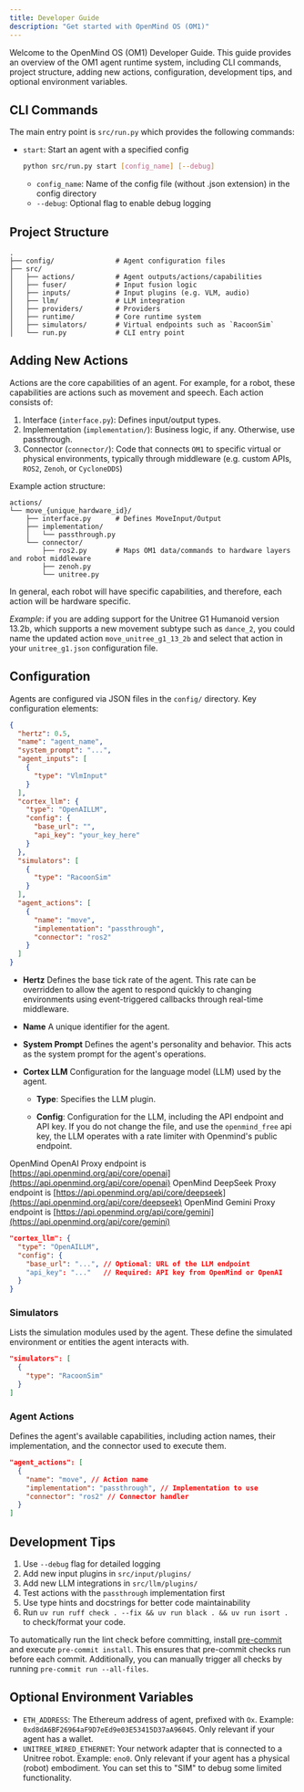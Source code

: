 ```yaml
---
title: Developer Guide
description: "Get started with OpenMind OS (OM1)"
---
```


Welcome to the OpenMind OS (OM1) Developer Guide. This guide provides an overview of the OM1 agent runtime system, including CLI commands, project structure, adding new actions, configuration, development tips, and optional environment variables.

## CLI Commands

The main entry point is `src/run.py` which provides the following commands:

- `start`: Start an agent with a specified config
  ```bash Start an agent with a specified config
  python src/run.py start [config_name] [--debug]
  ```
  - `config_name`: Name of the config file (without .json extension) in the config directory
  - `--debug`: Optional flag to enable debug logging

## Project Structure

```tree Project Structure
.
├── config/               # Agent configuration files
├── src/
│   ├── actions/          # Agent outputs/actions/capabilities
│   ├── fuser/            # Input fusion logic
│   ├── inputs/           # Input plugins (e.g. VLM, audio)
│   ├── llm/              # LLM integration
│   ├── providers/        # Providers
│   ├── runtime/          # Core runtime system
│   ├── simulators/       # Virtual endpoints such as `RacoonSim`
│   └── run.py            # CLI entry point
```

## Adding New Actions

Actions are the core capabilities of an agent. For example, for a robot, these capabilities are actions such as movement and speech. Each action consists of:

1. Interface (`interface.py`): Defines input/output types.
2. Implementation (`implementation/`): Business logic, if any. Otherwise, use passthrough.
3. Connector (`connector/`): Code that connects `OM1` to specific virtual or physical environments, typically through middleware (e.g. custom APIs, `ROS2`, `Zenoh`, or `CycloneDDS`)

Example action structure:

```tree Example Action Structure
actions/
└── move_{unique_hardware_id}/
    ├── interface.py      # Defines MoveInput/Output
    ├── implementation/
    │   └── passthrough.py
    └── connector/
        ├── ros2.py       # Maps OM1 data/commands to hardware layers and robot middleware
        ├── zenoh.py
        └── unitree.py
```

In general, each robot will have specific capabilities, and therefore, each action will be hardware specific.

*Example*: if you are adding support for the Unitree G1 Humanoid version 13.2b, which supports a new movement subtype such as `dance_2`, you could name the updated action `move_unitree_g1_13_2b` and select that action in your `unitree_g1.json` configuration file.

## Configuration

Agents are configured via JSON files in the `config/` directory. Key configuration elements:

```json Configuration
{
  "hertz": 0.5,
  "name": "agent_name",
  "system_prompt": "...",
  "agent_inputs": [
    {
      "type": "VlmInput"
    }
  ],
  "cortex_llm": {
    "type": "OpenAILLM",
    "config": {
      "base_url": "",
      "api_key": "your_key_here"
    }
  },
  "simulators": [
    {
      "type": "RacoonSim"
    }
  ],
  "agent_actions": [
    {
      "name": "move",
      "implementation": "passthrough",
      "connector": "ros2"
    }
  ]
}
```

* **Hertz** Defines the base tick rate of the agent. This rate can be overridden to allow the agent to respond quickly to changing environments using event-triggered callbacks through real-time middleware.

* **Name** A unique identifier for the agent.

* **System Prompt** Defines the agent's personality and behavior. This acts as the system prompt for the agent's operations.

* **Cortex LLM** Configuration for the language model (LLM) used by the agent.

  - **Type**: Specifies the LLM plugin.

  - **Config**: Configuration for the LLM, including the API endpoint and API key. If you do not change the file, and use the `openmind_free` api key, the LLM operates with a rate limiter with Openmind's public endpoint.

OpenMind OpenAI Proxy endpoint is [https://api.openmind.org/api/core/openai](https://api.openmind.org/api/core/openai)
OpenMind DeepSeek Proxy endpoint is [https://api.openmind.org/api/core/deepseek](https://api.openmind.org/api/core/deepseek)
OpenMind Gemini Proxy endpoint is [https://api.openmind.org/api/core/gemini](https://api.openmind.org/api/core/gemini)

```json LLM Configuration
"cortex_llm": {
  "type": "OpenAILLM",
  "config": {
    "base_url": "...", // Optional: URL of the LLM endpoint
    "api_key": "..."   // Required: API key from OpenMind or OpenAI
  }
}
```

### Simulators

Lists the simulation modules used by the agent. These define the simulated environment or entities the agent interacts with.

```json Simulators Configuration
"simulators": [
  {
    "type": "RacoonSim"
  }
]
```

### Agent Actions

Defines the agent's available capabilities, including action names, their implementation, and the connector used to execute them.

```json Agent Actions Configuration
"agent_actions": [
  {
    "name": "move", // Action name
    "implementation": "passthrough", // Implementation to use
    "connector": "ros2" // Connector handler
  }
]
```

## Development Tips

1. Use `--debug` flag for detailed logging
2. Add new input plugins in `src/input/plugins/`
3. Add new LLM integrations in `src/llm/plugins/`
4. Test actions with the `passthrough` implementation first
5. Use type hints and docstrings for better code maintainability
6. Run `uv run ruff check . --fix && uv run black . && uv run isort .` to check/format your code.

<Tip>To automatically run the lint check before committing, install [pre-commit](https://pre-commit.com/) and execute `pre-commit install`. This ensures that pre-commit checks run before each commit. Additionally, you can manually trigger all checks by running `pre-commit run --all-files`.</Tip>

## Optional Environment Variables

- `ETH_ADDRESS`: The Ethereum address of agent, prefixed with `Ox`. Example: `0xd8dA6BF26964aF9D7eEd9e03E53415D37aA96045`. Only relevant if your agent has a wallet.
- `UNITREE_WIRED_ETHERNET`: Your network adapter that is connected to a Unitree robot. Example: `eno0`. Only relevant if your agent has a physical (robot) embodiment. You can set this to "SIM" to debug some limited functionality.
